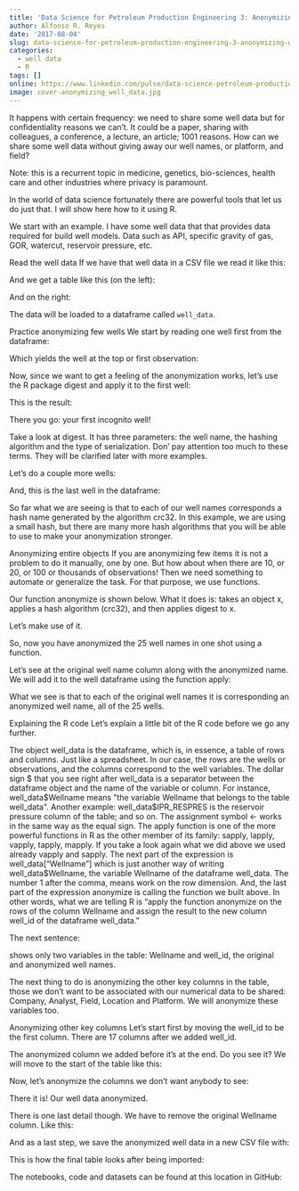 ```yaml
---
title: 'Data Science for Petroleum Production Engineering 3: Anonymizing Well Data'
author: Alfonso R. Reyes
date: '2017-08-04'
slug: data-science-for-petroleum-production-engineering-3-anonymizing-well-data
categories:
  - well data
  - R
tags: []
online: https://www.linkedin.com/pulse/data-science-petroleum-production-engineering-3-well-alfonso-r-reyes/
image: cover-anonymizing_well_data.jpg
---
```



It happens with certain frequency: we need to share some well data but for confidentiality reasons we can't. It could be a paper, sharing with colleagues, a conference, a lecture, an article; 1001 reasons. How can we share some well data without giving away our well names, or platform, and field?

Note: this is a recurrent topic in medicine, genetics, bio-sciences, health care and other industries where privacy is paramount.

In the world of data science fortunately there are powerful tools that let us do just that. I will show here how to it using R.

We start with an example. I have some well data that that provides data required for build well models. Data such as API, specific gravity of gas, GOR, watercut, reservoir pressure, etc.

Read the well data
If we have that well data in a CSV file we read it like this:



And we get a table like this (on the left):


And on the right:


The data will be loaded to a dataframe called `well_data`.

Practice anonymizing few wells
We start by reading one well first from the dataframe:


Which yields the well at the top or first observation:

Now, since we want to get a feeling of the anonymization works, let's use the R package digest and apply it to the first well:


This is the result:




There you go: your first incognito well!

Take a look at digest. It has three parameters: the well name, the hashing algorithm and the type of serialization. Don' pay attention too much to these terms. They will be clarified later with more examples.

Let's do a couple more wells:


And, this is the last well in the dataframe:


So far what we are seeing is that to each of our well names corresponds a hash name generated by the algorithm crc32. In this example, we are using a small hash, but there are many more hash algorithms that you will be able to use to make your anonymization stronger.


Anonymizing entire objects
If you are anonymizing few items it is not a problem to do it manually, one by one. But how about when there are 10, or 20, or 100 or thousands of observations! Then we need something to automate or generalize the task. For that purpose, we use functions.

Our function anonymize is shown below. What it does is: takes an object x, applies a hash algorithm (crc32), and then applies digest to x.


Let's make use of it.


So, now you have anonymized the 25 well names in one shot using a function.

Let's see at the original well name column along with the anonymized name. We will add it to the well dataframe using the function apply:


What we see is that to each of the original well names it is corresponding an anonymized well name, all of the 25 wells.

Explaining the R code
Let's explain a little bit of the R code before we go any further.


The object well_data is the dataframe, which is, in essence, a table of rows and columns. Just like a spreadsheet. In our case, the rows are the wells or observations, and the columns correspond to the well variables. The dollar sign $ that you see right after well_data is a separator between the dataframe object and the name of the variable or column. For instance, well_data$Wellname means "the variable Wellname that belongs to the table well_data". Another example: well_data$IPR_RESPRES is the reservoir pressure column of the table; and so on. The assignment symbol <- works in the same way as the equal sign. The apply function is one of the more powerful functions in R as the other member of its family: sapply, lapply, vapply, tapply, mapply. If you take a look again what we did above we used already vapply and sapply. The next part of the expression is well_data["Wellname"] which is just another way of writing well_data$Wellname, the variable Wellname of the dataframe well_data. The number 1 after the comma, means work on the row dimension. And, the last part of the expression anonymize is calling the function we built above. In other words, what we are telling R is "apply the function anonymize on the rows of the column Wellname and assign the result to the new column well_id of the dataframe well_data."

The next sentence:


shows only two variables in the table: Wellname and well_id, the original and anonymized well names.

The next thing to do is anonymizing the other key columns in the table, those we don't want to be associated with our numerical data to be shared: Company, Analyst, Field, Location and Platform. We will anonymize these variables too.

Anonymizing other key columns
Let's start first by moving the well_id to be the first column. There are 17 columns after we added well_id.


The anonymized column we added before it's at the end. Do you see it? We will move to the start of the table like this:

Now, let's anonymize the columns we don't want anybody to see:


There it is! Our well data anonymized.

There is one last detail though. We have to remove the original Wellname column. Like this:

And as a last step, we save the anonymized well data in a new CSV file with:


This is how the final table looks after being imported:

The notebooks, code and datasets can be found at this location in GitHub:








